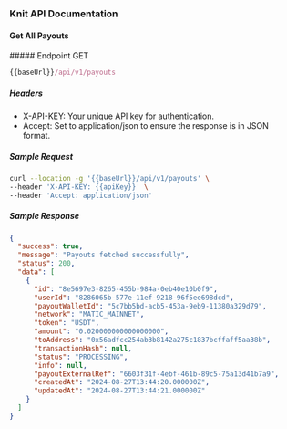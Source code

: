 ### Knit API Documentation

#### Get All Payouts

<div style={{ display: "flex", alignItems: "center" }}>
  ##### Endpoint
  <span
    style={{
      display: "block",
      backgroundColor: "#ebfbfa",
      color: "#194d53",
      marginLeft: "-17px",
      padding: "0px 6px",
      fontSize: ".8rem",
      borderRadius: "5px",
      marginTop: "30px",
    }}
  >
    GET
  </span>
</div>

```js copy
{{baseUrl}}/api/v1/payouts
```

##### Headers

- X-API-KEY: Your unique API key for authentication.
- Accept: Set to application/json to ensure the response is in JSON format.

##### Sample Request

```sh copy
curl --location -g '{{baseUrl}}/api/v1/payouts' \
--header 'X-API-KEY: {{apiKey}}' \
--header 'Accept: application/json'
```

##### Sample Response

```json copy filename="Sample Response"
{
  "success": true,
  "message": "Payouts fetched successfully",
  "status": 200,
  "data": [
    {
      "id": "8e5697e3-8265-455b-984a-0eb40e10b0f9",
      "userId": "8286065b-577e-11ef-9218-96f5ee698dcd",
      "payoutWalletId": "5c7bb5bd-acb5-453a-9eb9-11380a329d79",
      "network": "MATIC_MAINNET",
      "token": "USDT",
      "amount": "0.020000000000000000",
      "toAddress": "0x56adfcc254ab3b8142a275c1837bcffaff5aa38b",
      "transactionHash": null,
      "status": "PROCESSING",
      "info": null,
      "payoutExternalRef": "6603f31f-4ebf-461b-89c5-75a13d41b7a9",
      "createdAt": "2024-08-27T13:44:20.000000Z",
      "updatedAt": "2024-08-27T13:44:21.000000Z"
    }
  ]
}
```
